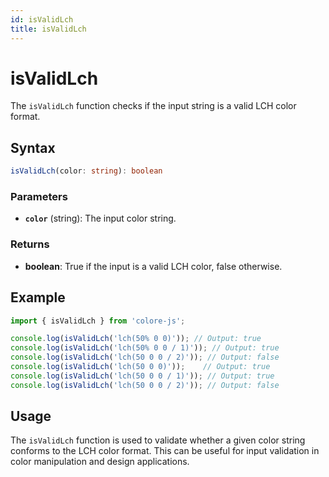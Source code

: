 ```yaml
---
id: isValidLch
title: isValidLch
---
```


# isValidLch

The `isValidLch` function checks if the input string is a valid LCH color format.

## Syntax

```typescript
isValidLch(color: string): boolean
```

### Parameters

- **`color`** (string): The input color string.

### Returns

- **boolean**: True if the input is a valid LCH color, false otherwise.

## Example

```typescript
import { isValidLch } from 'colore-js';

console.log(isValidLch('lch(50% 0 0)')); // Output: true
console.log(isValidLch('lch(50% 0 0 / 1)')); // Output: true
console.log(isValidLch('lch(50 0 0 / 2)')); // Output: false
console.log(isValidLch('lch(50 0 0)'));    // Output: true
console.log(isValidLch('lch(50 0 0 / 1)')); // Output: true
console.log(isValidLch('lch(50 0 0 / 2)')); // Output: false
```

## Usage

The `isValidLch` function is used to validate whether a given color string conforms to the LCH color format. This can be useful for input validation in color manipulation and design applications.
